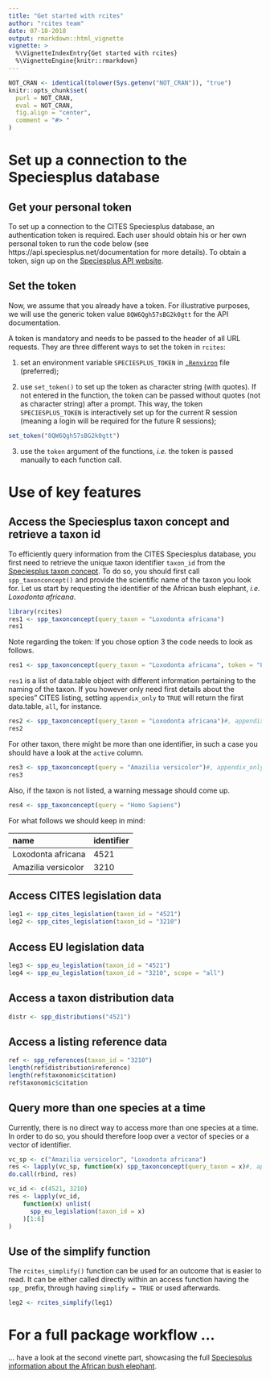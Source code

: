 ```yaml
---
title: "Get started with rcites"
author: "rcites team"
date: 07-18-2018
output: rmarkdown::html_vignette
vignette: >
  %\VignetteIndexEntry{Get started with rcites}
  %\VignetteEngine{knitr::rmarkdown}
---
```



```r
NOT_CRAN <- identical(tolower(Sys.getenv("NOT_CRAN")), "true")
knitr::opts_chunk$set(
  purl = NOT_CRAN,
  eval = NOT_CRAN,
  fig.align = "center",
  comment = "#> "
)
```



# Set up a connection to the Speciesplus database

## Get your personal token
To set up a connection to the CITES Speciesplus database, an authentication token
is required. Each user should obtain his or her own personal token
to run the code below (see https://api.speciesplus.net/documentation for more details).
To obtain a token, sign up on the [Speciesplus API website](http://api.speciesplus.net/users/sign_up).

## Set the token
Now, we assume that you already have a token. For illustrative purposes,
we will use the generic token value `8QW6Qgh57sBG2k0gtt` for the API
documentation.

A token is mandatory and needs to be passed to the header of all URL
requests. They are three different ways to set the token in `rcites`:

1. set an environment variable `SPECIESPLUS_TOKEN` in
[`.Renviron`](https://stat.ethz.ch/R-manual/R-devel/library/base/html/Startup.html)
file (preferred);

2. use `set_token()` to set up the token as character string (with quotes). If not
entered in the function, the token can be passed without quotes (not as character
string) after a prompt. This way, the token `SPECIESPLUS_TOKEN` is interactively
set up for the current R session (meaning a login will be required for the future
R sessions);

```r
set_token("8QW6Qgh57sBG2k0gtt")
```

3. use the `token` argument of the functions, *i.e.* the token is passed manually
to each function call.


# Use of key features

## Access the Speciesplus taxon concept and retrieve a taxon id

To efficiently query information from the CITES Speciesplus database, you
first need to retrieve the unique taxon identifier `taxon_id` from the [Speciesplus taxon concept](https://api.speciesplus.net/documentation/v1/taxon_concepts/index.html).
To do so, you should first call `spp_taxonconcept()` and provide the scientific
name of the taxon you look for. Let us start by requesting the identifier of the
African bush elephant, *i.e.* *Loxodonta africana*.

```r
library(rcites)
res1 <- spp_taxonconcept(query_taxon = "Loxodonta africana")
res1
```

Note regarding the token:
If you chose option 3 the code needs to look as follows.

```r
res1 <- spp_taxonconcept(query_taxon = "Loxodonta africana", token = "8QW6Qgh57sBG2k0gtt")
```

`res1` is a list of data.table object with different information pertaining
to the naming of the taxon. If you however only need first details about
the species" CITES listing, setting `appendix_only` to `TRUE` will return
the first data.table, `all`, for instance.

```r
res2 <- spp_taxonconcept(query_taxon = "Loxodonta africana")#, appendix_only = TRUE)
res2
```

For other taxon, there might be more than one identifier, in such a case you
should have a look at the `active` column.

```r
res3 <- spp_taxonconcept(query = "Amazilia versicolor")#, appendix_only = TRUE)
res3
```

Also, if the taxon is not listed, a warning message should come up.

```r
res4 <- spp_taxonconcept(query = "Homo Sapiens")
```


For what follows we should keep in mind:

|name                | identifier|
|:-------------------|:----------|
|Loxodonta africana  | 4521      |
|Amazilia versicolor | 3210      |


## Access CITES legislation data

```r
leg1 <- spp_cites_legislation(taxon_id = "4521")
leg2 <- spp_cites_legislation(taxon_id = "3210")
```


## Access EU legislation data

```r
leg3 <- spp_eu_legislation(taxon_id = "4521")
leg4 <- spp_eu_legislation(taxon_id = "3210", scope = "all")
```


##  Access a taxon distribution data

```r
distr <- spp_distributions("4521")
```


## Access a listing reference data

```r
ref <- spp_references(taxon_id = "3210")
length(ref$distribution$reference)
length(ref$taxonomic$citation)
ref$taxonomic$citation
```


## Query more than one species at a time

Currently, there is no direct way to access more than one species at a time.
In order to do so, you should therefore loop over a vector of species or a vector of identifier.

```r
vc_sp <- c("Amazilia versicolor", "Loxodonta africana")
res <- lapply(vc_sp, function(x) spp_taxonconcept(query_taxon = x)#, appendix_only = TRUE))
do.call(rbind, res)
```

```r
vc_id <- c(4521, 3210)
res <- lapply(vc_id,
    function(x) unlist(
      spp_eu_legislation(taxon_id = x)
    )[1:6]
)
```


## Use of the simplify function

The `rcites_simplify()` function can be used for an outcome that is easier to read. It can be either called directly within an access function having the `spp_` prefix, through having `simplify = TRUE` or used afterwards.

```r
leg2 <- rcites_simplify(leg1)
```


# For a full package workflow ...

... have a look at the second vinette part, showcasing the full [Speciesplus information about the African bush elephant](https://ibartomeus.github.io/rcites/articles/elephant.html).

